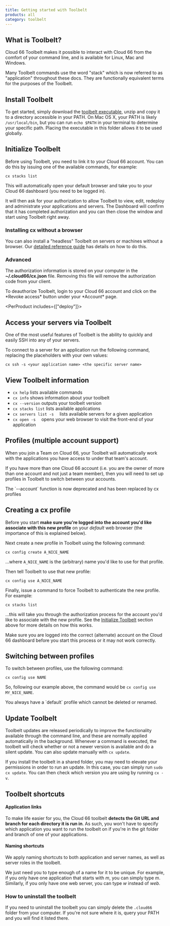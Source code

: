 ```yaml
---
title: Getting started with Toolbelt
products: all
category: toolbelt
---
```


## What is Toolbelt?

Cloud 66 Toolbelt makes it possible to interact with Cloud 66 from the comfort of your command line, and is available for Linux, Mac and Windows.

<Callout type="info" title="Stack vs Application">
Many Toolbelt commands use the word "stack" which is now referred to as "application" throughout these docs. They are functionally equivalent terms for the purposes of the Toolbelt.
</Callout>

## Install Toolbelt

To get started, simply download the [toolbelt executable](https://app.cloud66.com/toolbelt), unzip and copy it to a directory accessible in your PATH. On Mac OS X, your PATH is likely `/usr/local/bin`, but you can run `echo $PATH` in your terminal to determine your specific path. Placing the executable in this folder allows it to be used globally.

## Initialize Toolbelt

Before using Toolbelt, you need to link it to your Cloud 66 account. You can do this by issuing one of the available commands, for example:

```shell
cx stacks list
```

This will automatically open your default browser and take you to your Cloud 66 dashboard (you need to be logged in). 

It will then ask for your authorization to allow Toolbelt to view, edit, redeploy and administrate your applications and servers. The Dashboard will confirm that it has completed authorization and you can then close the window and start using Toolbelt right away.

### Installing cx without a browser

You can also install a "headless" Toolbelt on servers or machines without a browser. Our [detailed reference guide](/:product/:version?/toolbelt/toolbelt#installing-on-a-server-headless) has details on how to do this.

### Advanced

The authorization information is stored on your computer in the **~/.cloud66/cx.json** file. Removing this file will remove the authorization code from your client.

<Callout type="info" title="Revoking access">
To deauthorize Toolbelt, login to your Cloud 66 account and click on the *Revoke access* button under your *Account* page.
</Callout>

<PerProduct includes={["deploy"]}>

## Access your servers via Toolbelt

One of the most useful features of Toolbelt is the ability to quickly and easily SSH into any of your servers.

To connect to a server for an application run the following command, replacing the placeholders with your own values: 

```shell
cx ssh -s <your application name> <the specific server name>
```

</PerProduct>

## View Toolbelt information

- `cx help` lists available commands
- `cx info` shows information about your toolbelt
- `cx --version` outputs your toolbelt version
- `cx stacks list` lists available applications
- `cx servers list -s 
` lists available servers for a given application
- `cx open -s 
` opens your web browser to visit the front-end of your application

## Profiles (multiple account support)

When you join a Team on Cloud 66, your Toolbelt will automatically work with the applications you have access to under that team's account.

If you have more than one Cloud 66 account (i.e. you are the owner of more than one account and not just a team member), then you will need to set up profiles in Toolbelt to switch between your accounts.

<Callout type="warning" title="--account function is deprecated">
The `--account` function is now deprecated and has been replaced by cx profiles
</Callout>

## Creating a cx profile

Before you start **make sure you're logged into the account you'd like associate with this new profile** on your *default* web browser (the importance of this is explained below). 

Next create a new profile in Toolbelt using the following command:

```shell
cx config create A_NICE_NAME
```

...where `A_NICE_NAME` is the (arbitrary) name you'd like to use for that profile. 

Then tell Toolbelt to use that new profile:

```shell
cx config use A_NICE_NAME
```

Finally, issue a command to force Toolbelt to authenticate the new profile. For example:

```shell
cx stacks list
```

...this will take you through the authorization process for the account you'd like to associate with the new profile. See the [Initialize Toolbelt](#initialize-toolbelt) section above for more details on how this works.

<Callout type="warning" title="Log into correct user account">
Make sure you are logged into the correct (alternate) account on the Cloud 66 dashboard before you start this process or it may not work correctly.
</Callout>

## Switching between profiles

To switch between profiles, use the following command:

```shell
cx config use NAME
```

So, following our example above, the command would be `cx config use MY_NICE_NAME`. 

<Callout type="info" title="Default profile">
You always have a `default` profile which cannot be deleted or renamed.
</Callout>

## Update Toolbelt

Toolbelt updates are released periodically to improve the functionality available through the command line, and these are normally applied automatically in the background. Whenever a command is executed, the toolbelt will check whether or not a newer version is available and do a silent update. You can also update manually with `cx update`.

If you install the toolbelt in a shared folder, you may need to elevate your permissions in order to run an update. In this case, you can simply run `sudo cx update`. You can then check which version you are using by running `cx -v`.

## Toolbelt shortcuts

#### Application links

To make life easier for you, the Cloud 66 toolbelt **detects the Git URL and branch for each directory it is run in**. As such, you won't have to specify which application you want to run the toolbelt on if you're in the git folder and branch of one of your applications.

#### Naming shortcuts

We apply naming shortcuts to both application and server names, as well as server roles in the toolbelt.

We just need you to type enough of a name for it to be unique. For example, if you only have one application that starts with _m_, you can simply type _m_.
Similarly, if you only have one web server, you can type _w_ instead of _web_.

### How to uninstall the toolbelt

If you need to uninstall the toolbelt you can simply delete the `.cloud66` folder from your computer. If you're not sure where it is, query your PATH and you will find it listed there.

